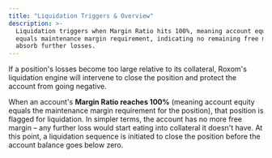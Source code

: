 ```yaml
---
title: "Liquidation Triggers & Overview"
description: >-
  Liquidation triggers when Margin Ratio hits 100%, meaning account equity
  equals maintenance margin requirement, indicating no remaining free margin to
  absorb further losses.
---
```


If a position's losses become too large relative to its collateral, Roxom's liquidation engine will intervene to close the position and protect the account from going negative.

When an account's **Margin Ratio reaches 100%** (meaning account equity equals the maintenance margin requirement for the position), that position is flagged for liquidation. In simpler terms, the account has no more free margin – any further loss would start eating into collateral it doesn't have. At this point, a liquidation sequence is initiated to close the position before the account balance goes below zero.